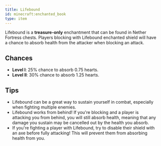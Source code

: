 ```yaml
---
title: Lifebound
id: minecraft:enchanted_book
type: item
---
```


Lifebound is a **treasure-only** enchantment that can be found in Nether Fortress chests. Players blocking with Lifebound enchanted shield will have a chance to absorb health from the attacker when blocking an attack.

## Chances

- **Level I**: 25% chance to absorb 0.75 hearts.
- **Level II**: 30% chance to absorb 1.25 hearts.

## Tips

- Lifebound can be a great way to sustain yourself in combat, especially when fighting multiple enemies.
- Lifebound works from behind! If you're blocking and a player is attacking you from behind, you will still absorb health, meaning that any damage you sustain may be cancelled out by the health you absorb.
- If you're fighting a player with Lifebound, try to disable their shield with an axe before fully attacking! This will prevent them from absorbing health from you.